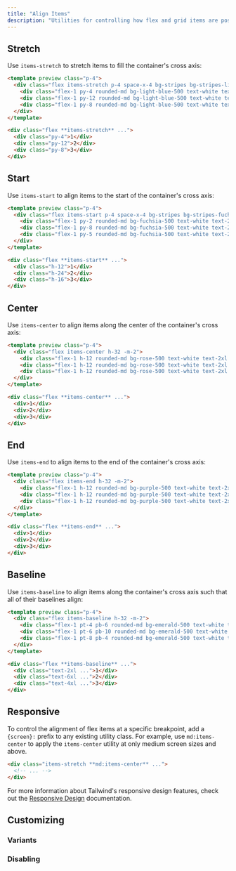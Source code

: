 ```yaml
---
title: "Align Items"
description: "Utilities for controlling how flex and grid items are positioned along a container's cross axis."
---
```




## Stretch

Use `items-stretch` to stretch items to fill the container's cross axis:

```html lightBlue
<template preview class="p-4">
  <div class="flex items-stretch p-4 space-x-4 bg-stripes bg-stripes-light-blue-500 rounded-lg">
    <div class="flex-1 py-4 rounded-md bg-light-blue-500 text-white text-2xl font-extrabold flex items-center justify-center">1</div>
    <div class="flex-1 py-12 rounded-md bg-light-blue-500 text-white text-2xl font-extrabold flex items-center justify-center">2</div>
    <div class="flex-1 py-8 rounded-md bg-light-blue-500 text-white text-2xl font-extrabold flex items-center justify-center">3</div>
  </div>
</template>

<div class="flex **items-stretch** ...">
  <div class="py-4">1</div>
  <div class="py-12">2</div>
  <div class="py-8">3</div>
</div>
```

## Start

Use `items-start` to align items to the start of the container's cross axis:

```html fuchsia
<template preview class="p-4">
  <div class="flex items-start p-4 space-x-4 bg-stripes bg-stripes-fuchsia-500 rounded-lg">
    <div class="flex-1 py-2 rounded-md bg-fuchsia-500 text-white text-2xl font-extrabold flex items-center justify-center">1</div>
    <div class="flex-1 py-8 rounded-md bg-fuchsia-500 text-white text-2xl font-extrabold flex items-center justify-center">2</div>
    <div class="flex-1 py-5 rounded-md bg-fuchsia-500 text-white text-2xl font-extrabold flex items-center justify-center">3</div>
  </div>
</template>

<div class="flex **items-start** ...">
  <div class="h-12">1</div>
  <div class="h-24">2</div>
  <div class="h-16">3</div>
</div>
```

## Center

Use `items-center` to align items along the center of the container's cross axis:

```html rose
<template preview class="p-4">
  <div class="flex items-center h-32 -m-2">
    <div class="flex-1 h-12 rounded-md bg-rose-500 text-white text-2xl font-extrabold flex items-center justify-center m-2">1</div>
    <div class="flex-1 h-12 rounded-md bg-rose-500 text-white text-2xl font-extrabold flex items-center justify-center m-2">2</div>
    <div class="flex-1 h-12 rounded-md bg-rose-500 text-white text-2xl font-extrabold flex items-center justify-center m-2">3</div>
  </div>
</template>

<div class="flex **items-center** ...">
  <div>1</div>
  <div>2</div>
  <div>3</div>
</div>
```

## End

Use `items-end` to align items to the end of the container's cross axis:

```html purple
<template preview class="p-4">
  <div class="flex items-end h-32 -m-2">
    <div class="flex-1 h-12 rounded-md bg-purple-500 text-white text-2xl font-extrabold flex items-center justify-center m-2">1</div>
    <div class="flex-1 h-12 rounded-md bg-purple-500 text-white text-2xl font-extrabold flex items-center justify-center m-2">2</div>
    <div class="flex-1 h-12 rounded-md bg-purple-500 text-white text-2xl font-extrabold flex items-center justify-center m-2">3</div>
  </div>
</template>

<div class="flex **items-end** ...">
  <div>1</div>
  <div>2</div>
  <div>3</div>
</div>
```

## Baseline

Use `items-baseline` to align items along the container's cross axis such that all of their baselines align:

```html emerald
<template preview class="p-4">
  <div class="flex items-baseline h-32 -m-2">
    <div class="flex-1 pt-4 pb-6 rounded-md bg-emerald-500 text-white text-2xl font-extrabold flex items-center justify-center m-2">1</div>
    <div class="flex-1 pt-6 pb-10 rounded-md bg-emerald-500 text-white text-2xl font-extrabold flex items-center justify-center m-2">2</div>
    <div class="flex-1 pt-8 pb-4 rounded-md bg-emerald-500 text-white text-2xl font-extrabold flex items-center justify-center m-2">3</div>
  </div>
</template>

<div class="flex **items-baseline** ...">
  <div class="text-2xl ...">1</div>
  <div class="text-6xl ...">2</div>
  <div class="text-4xl ...">3</div>
</div>
```

## Responsive

To control the alignment of flex items at a specific breakpoint, add a `{screen}:` prefix to any existing utility class. For example, use `md:items-center` to apply the `items-center` utility at only medium screen sizes and above.

```html
<div class="items-stretch **md:items-center** ...">
  <!-- ... -->
</div>
```

For more information about Tailwind's responsive design features, check out the [Responsive Design](/docs/responsive-design) documentation.

## Customizing

### Variants

<Variants plugin="alignItems" name="align-items" />

### Disabling

<Disabling plugin="alignItems" name="align-items" />
